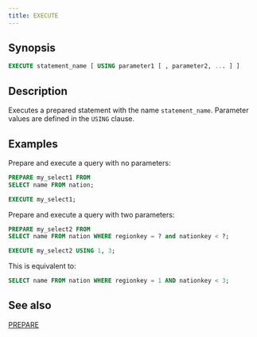 ```yaml
---
title: EXECUTE
---
```


## Synopsis

```sql
EXECUTE statement_name [ USING parameter1 [ , parameter2, ... ] ]
```

## Description

Executes a prepared statement with the name `statement_name`. Parameter values
are defined in the `USING` clause.

## Examples

Prepare and execute a query with no parameters:

```sql
PREPARE my_select1 FROM
SELECT name FROM nation;
```

```sql
EXECUTE my_select1;
```

Prepare and execute a query with two parameters:

```sql
PREPARE my_select2 FROM
SELECT name FROM nation WHERE regionkey = ? and nationkey < ?;
```

```sql
EXECUTE my_select2 USING 1, 3;
```

This is equivalent to:

```sql
SELECT name FROM nation WHERE regionkey = 1 AND nationkey < 3;
```

## See also

[PREPARE](/sql/reference/prepare)
